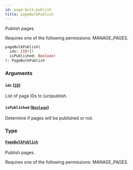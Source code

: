 ```yaml
---
id: page-bulk-publish
title: pageBulkPublish
---
```


Publish pages.

Requires one of the following permissions: MANAGE_PAGES.

```graphql
pageBulkPublish(
  ids: [ID!]!
  isPublished: Boolean!
): PageBulkPublish
```

### Arguments

#### `ids` ([`ID`](../../../developer/api-reference/scalars/id))

List of page IDs to (un)publish.

#### `isPublished` ([`Boolean`](../../../developer/api-reference/scalars/boolean))

Determine if pages will be published or not.

### Type

#### [`PageBulkPublish`](../../../developer/api-reference/objects/page-bulk-publish)

Publish pages.

Requires one of the following permissions: MANAGE_PAGES.
